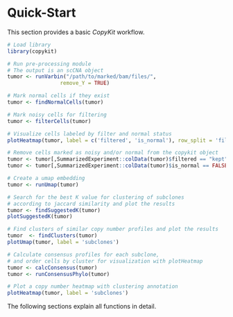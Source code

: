 # Quick-Start

This section provides a basic *CopyKit* workflow. 

<!-- I always assume people need to have each step even loading the library. This is doubably true since you have different spellings/capitalizations.--> 
<!-- Yes. Sans paths, this page should work as copypasta for lazy people --> 

```r
# Load library
library(copykit)

# Run pre-processing module
# The output is an scCNA object
tumor <- runVarbin("/path/to/marked/bam/files/",
                 remove_Y = TRUE)

# Mark normal cells if they exist
tumor <- findNormalCells(tumor)

# Mark noisy cells for filtering
tumor <- filterCells(tumor)

# Visualize cells labeled by filter and normal status
plotHeatmap(tumor, label = c('filtered', 'is_normal'), row_split = 'filtered')

# Remove cells marked as noisy and/or normal from the copykit object
tumor <- tumor[,SummarizedExperiment::colData(tumor)$filtered == "kept"]
tumor <- tumor[,SummarizedExperiment::colData(tumor)$is_normal == FALSE]

# Create a umap embedding 
tumor <- runUmap(tumor)

# Search for the best K value for clustering of subclones 
# according to jaccard similarity and plot the results
tumor <- findSuggestedK(tumor)
plotSuggestedK(tumor)

# Find clusters of similar copy number profiles and plot the results
tumor  <- findClusters(tumor)
plotUmap(tumor, label = 'subclones')

# Calculate consensus profiles for each subclone, 
# and order cells by cluster for visualization with plotHeatmap
tumor <- calcConsensus(tumor)
tumor <- runConsensusPhylo(tumor)

# Plot a copy number heatmap with clustering annotation
plotHeatmap(tumor, label = 'subclones')
```

The following sections explain all functions in detail.
